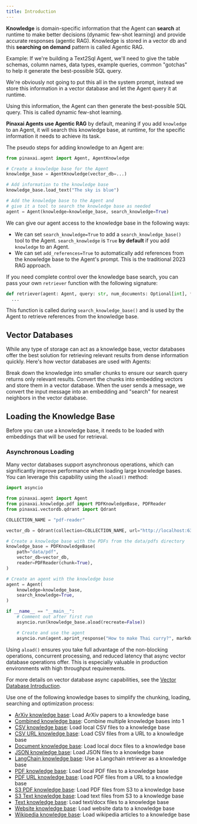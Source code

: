 ```yaml
---
title: Introduction
---
```


**Knowledge** is domain-specific information that the Agent can **search** at runtime to make better decisions (dynamic few-shot learning) and provide accurate responses (agentic RAG). Knowledge is stored in a vector db and this **searching on demand** pattern is called Agentic RAG.

<Accordion title="Dynamic Few-Shot Learning: Text2Sql Agent" icon="database">
Example: If we're building a Text2Sql Agent, we'll need to give the table schemas, column names, data types, example queries, common "gotchas" to help it generate the best-possible SQL query.

We're obviously not going to put this all in the system prompt, instead we store this information in a vector database and let the Agent query it at runtime.

Using this information, the Agent can then generate the best-possible SQL query. This is called dynamic few-shot learning.
</Accordion>

**Pinaxai Agents use Agentic RAG** by default, meaning if you add `knowledge` to an Agent, it will search this knowledge base, at runtime, for the specific information it needs to achieve its task.

The pseudo steps for adding knowledge to an Agent are:

```python
from pinaxai.agent import Agent, AgentKnowledge

# Create a knowledge base for the Agent
knowledge_base = AgentKnowledge(vector_db=...)

# Add information to the knowledge base
knowledge_base.load_text("The sky is blue")

# Add the knowledge base to the Agent and
# give it a tool to search the knowledge base as needed
agent = Agent(knowledge=knowledge_base, search_knowledge=True)
```

We can give our agent access to the knowledge base in the following ways:

- We can set `search_knowledge=True` to add a `search_knowledge_base()` tool to the Agent. `search_knowledge` is `True` **by default** if you add `knowledge` to an Agent.
- We can set `add_references=True` to automatically add references from the knowledge base to the Agent's prompt. This is the traditional 2023 RAG approach.

<Tip>

If you need complete control over the knowledge base search, you can pass your own `retriever` function with the following signature:

```python
def retriever(agent: Agent, query: str, num_documents: Optional[int], **kwargs) -> Optional[list[dict]]:
  ...
```

This function is called during `search_knowledge_base()` and is used by the Agent to retrieve references from the knowledge base.

</Tip>

## Vector Databases

While any type of storage can act as a knowledge base, vector databases offer the best solution for retrieving relevant results from dense information quickly. Here's how vector databases are used with Agents:

<Steps>
  <Step title="Chunk the information">
    Break down the knowledge into smaller chunks to ensure our search query
    returns only relevant results.
  </Step>
  <Step title="Load the knowledge base">
    Convert the chunks into embedding vectors and store them in a vector
    database.
  </Step>
  <Step title="Search the knowledge base">
    When the user sends a message, we convert the input message into an
    embedding and "search" for nearest neighbors in the vector database.
  </Step>
</Steps>

## Loading the Knowledge Base

Before you can use a knowledge base, it needs to be loaded with embeddings that will be used for retrieval. 

### Asynchronous Loading

Many vector databases support asynchronous operations, which can significantly improve performance when loading large knowledge bases. You can leverage this capability using the `aload()` method:

```python
import asyncio

from pinaxai.agent import Agent
from pinaxai.knowledge.pdf import PDFKnowledgeBase, PDFReader
from pinaxai.vectordb.qdrant import Qdrant

COLLECTION_NAME = "pdf-reader"

vector_db = Qdrant(collection=COLLECTION_NAME, url="http://localhost:6333")

# Create a knowledge base with the PDFs from the data/pdfs directory
knowledge_base = PDFKnowledgeBase(
    path="data/pdf",
    vector_db=vector_db,
    reader=PDFReader(chunk=True),
)

# Create an agent with the knowledge base
agent = Agent(
    knowledge=knowledge_base,
    search_knowledge=True,
)

if __name__ == "__main__":
    # Comment out after first run
    asyncio.run(knowledge_base.aload(recreate=False))

    # Create and use the agent
    asyncio.run(agent.aprint_response("How to make Thai curry?", markdown=True))
```

Using `aload()` ensures you take full advantage of the non-blocking operations, concurrent processing, and reduced latency that async vector database operations offer. This is especially valuable in production environments with high throughput requirements.

For more details on vector database async capabilities, see the [Vector Database Introduction](/vectordb/introduction).


Use one of the following knowledge bases to simplify the chunking, loading, searching and optimization process:
- [ArXiv knowledge base](/knowledge/arxiv): Load ArXiv papers to a knowledge base
- [Combined knowledge base](/knowledge/combined): Combine multiple knowledge bases into 1
- [CSV knowledge base](/knowledge/csv): Load local CSV files to a knowledge base
- [CSV URL knowledge base](/knowledge/csv-url): Load CSV files from a URL to a knowledge base
- [Document knowledge base](/knowledge/document): Load local docx files to a knowledge base
- [JSON knowledge base](/knowledge/json): Load JSON files to a knowledge base
- [LangChain knowledge base](/knowledge/langchain): Use a Langchain retriever as a knowledge base
- [PDF knowledge base](/knowledge/pdf): Load local PDF files to a knowledge base
- [PDF URL knowledge base](/knowledge/pdf-url): Load PDF files from a URL to a knowledge base
- [S3 PDF knowledge base](/knowledge/s3_pdf): Load PDF files from S3 to a knowledge base
- [S3 Text knowledge base](/knowledge/s3_text): Load text files from S3 to a knowledge base
- [Text knowledge base](/knowledge/text): Load text/docx files to a knowledge base
- [Website knowledge base](/knowledge/website): Load website data to a knowledge base
- [Wikipedia knowledge base](/knowledge/wikipedia): Load wikipedia articles to a knowledge base
